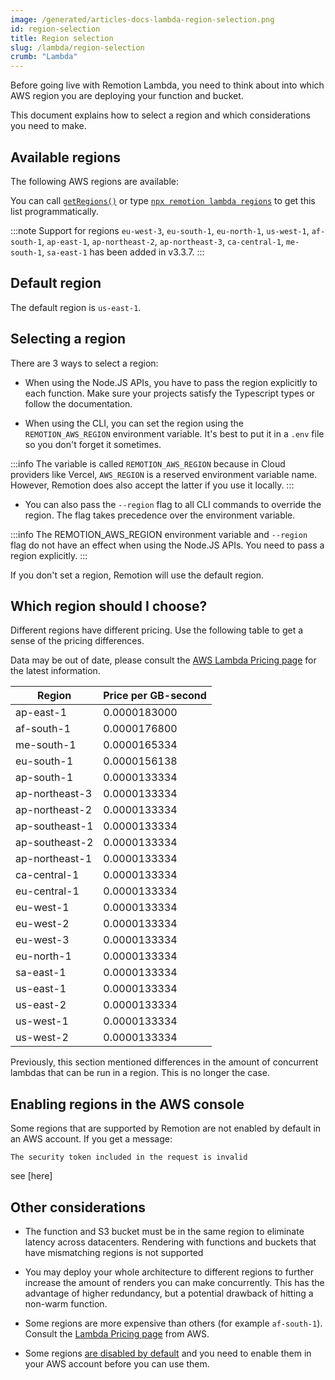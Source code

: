 ```yaml
---
image: /generated/articles-docs-lambda-region-selection.png
id: region-selection
title: Region selection
slug: /lambda/region-selection
crumb: "Lambda"
---
```



Before going live with Remotion Lambda, you need to think about into which AWS region you are deploying your function and bucket.

This document explains how to select a region and which considerations you need to make.

## Available regions

The following AWS regions are available:

<LambdaRegionList />

You can call [`getRegions()`](/docs/lambda/getregions) or type [`npx remotion lambda regions`](/docs/lambda/cli/regions) to get this list programmatically.

:::note
Support for regions `eu-west-3`, `eu-south-1`, `eu-north-1`, `us-west-1`, `af-south-1`, `ap-east-1`, `ap-northeast-2`, `ap-northeast-3`, `ca-central-1`, `me-south-1`, `sa-east-1` has been added in v3.3.7.
:::

## Default region

The default region is `us-east-1`.

## Selecting a region

There are 3 ways to select a region:

- When using the Node.JS APIs, you have to pass the region explicitly to each function. Make sure your projects satisfy the Typescript types or follow the documentation.

- When using the CLI, you can set the region using the `REMOTION_AWS_REGION` environment variable. It's best to put it in a `.env` file so you don't forget it sometimes.

:::info
The variable is called `REMOTION_AWS_REGION` because in Cloud providers like Vercel, `AWS_REGION` is a reserved environment variable name. However, Remotion does also accept the latter if you use it locally.
:::

- You can also pass the `--region` flag to all CLI commands to override the region. The flag takes precedence over the environment variable.

:::info
The REMOTION_AWS_REGION environment variable and `--region` flag do not have an effect when using the Node.JS APIs. You need to pass a region explicitly.
:::

If you don't set a region, Remotion will use the default region.

## Which region should I choose?

Different regions have different pricing. Use the following table to get a sense of the pricing differences.

Data may be out of date, please consult the [AWS Lambda Pricing page](https://aws.amazon.com/lambda/pricing/) for the latest information.

| Region         | Price per GB-second |
| -------------- | ------------------- |
| ap-east-1      | 0.0000183000        |
| af-south-1     | 0.0000176800        |
| me-south-1     | 0.0000165334        |
| eu-south-1     | 0.0000156138        |
| ap-south-1     | 0.0000133334        |
| ap-northeast-3 | 0.0000133334        |
| ap-northeast-2 | 0.0000133334        |
| ap-southeast-1 | 0.0000133334        |
| ap-southeast-2 | 0.0000133334        |
| ap-northeast-1 | 0.0000133334        |
| ca-central-1   | 0.0000133334        |
| eu-central-1   | 0.0000133334        |
| eu-west-1      | 0.0000133334        |
| eu-west-2      | 0.0000133334        |
| eu-west-3      | 0.0000133334        |
| eu-north-1     | 0.0000133334        |
| sa-east-1      | 0.0000133334        |
| us-east-1      | 0.0000133334        |
| us-east-2      | 0.0000133334        |
| us-west-1      | 0.0000133334        |
| us-west-2      | 0.0000133334        |

Previously, this section mentioned differences in the amount of concurrent lambdas that can be run in a region. This is no longer the case.

## Enabling regions in the AWS console

Some regions that are supported by Remotion are not enabled by default in an AWS account. If you get a message:

```
The security token included in the request is invalid
```

see [here]

## Other considerations

- The function and S3 bucket must be in the same region to eliminate latency across datacenters. Rendering with functions and buckets that have mismatching regions is not supported

- You may deploy your whole architecture to different regions to further increase the amount of renders you can make concurrently. This has the advantage of higher redundancy, but a potential drawback of hitting a non-warm function.

- Some regions are more expensive than others (for example `af-south-1`).
  Consult the [Lambda Pricing page](https://aws.amazon.com/lambda/pricing/) from AWS.

- Some regions [are disabled by default](https://docs.aws.amazon.com/general/latest/gr/rande-manage.html) and you need to enable them in your AWS account before you can use them.
